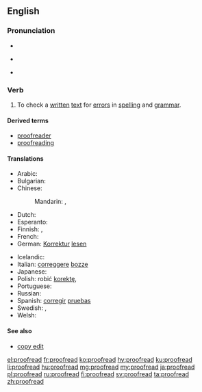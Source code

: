 ==English==
{{wikipedia|Proofreading}}

===Pronunciation===
* {{audio|en-us-proofread.ogg|Audio (US)|lang=en}}
* {{qualifier|infinitive}} {{IPA|/ˈpɹuːfɹiːd/|lang=en}}
* {{qualifier|simple past|past participle}} {{IPA|/ˈpɹuːfɹɛd/|lang=en}}

===Verb===
{{en-verb|proofreads|proofreading|proofread|proofread}}

# {{context|transitive|and|intransitive|lang=en}} To check a [[written]] [[text]] for [[error]]s in [[spelling]] and [[grammar]].

====Derived terms====
* [[proofreader]]
* [[proofreading]]

====Translations====
{{trans-top|to check for errors in spelling and grammar}}
* Arabic: {{t|ar|نَقَّح|tr=naqqaḥ|sc=Arab}}
* Bulgarian: {{t|bg|корегирам, проверявам|sc=Cyrl}}
* Chinese:
*: Mandarin: {{t|cmn|校對|sc=Hani}}, {{t+|cmn|校对|tr=jiàoduì|sc=Hani}}
* Dutch: {{t|nl|proeflezen}}
* Esperanto: {{t|eo|provlegi}}
* Finnish: {{t|fi|oikolukea}}, {{t|fi|korjauslukea}}
* French: {{t|fr|relire}}
* German: [[Korrektur]] [[lesen]]
{{trans-mid}}
* Icelandic: {{t|is|prófarkalesa}}
* Italian: [[correggere]] [[bozze]]
* Japanese: {{t+|ja|校正|alt=校正する|tr=こうせい, kōsei suru}}
* Polish: robić [[korekta|korektę]], {{t+|pl|poprawiać}}
* Portuguese: {{t+|pt|revisar}}
* Russian: {{t+|ru|корректировать|tr=korrekírovat'}}
* Spanish: [[corregir]] [[pruebas]]
* Swedish: {{t+|sv|korrektur}}, {{t|sv|korrekturläsning}}
* Welsh: {{t-needed|cy}}
{{trans-bottom}}

====See also====
* [[copy edit]]

[[el:proofread]]
[[fr:proofread]]
[[ko:proofread]]
[[hy:proofread]]
[[ku:proofread]]
[[li:proofread]]
[[hu:proofread]]
[[mg:proofread]]
[[my:proofread]]
[[ja:proofread]]
[[pl:proofread]]
[[ru:proofread]]
[[fi:proofread]]
[[sv:proofread]]
[[ta:proofread]]
[[zh:proofread]]